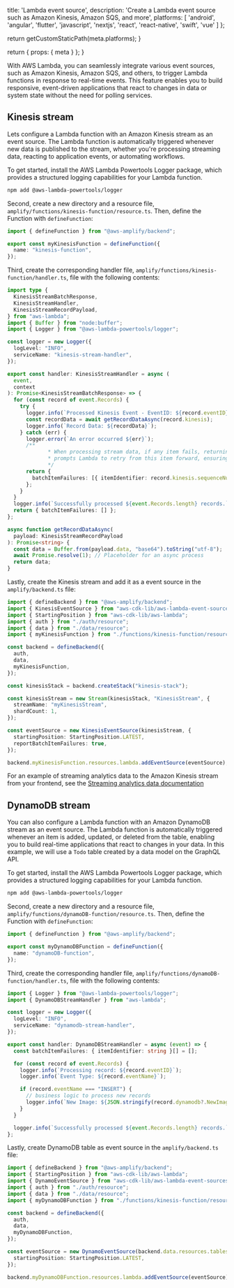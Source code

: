 
  title: 'Lambda event source',
  description:
    'Create a Lambda event source such as Amazon Kinesis, Amazon SQS, and more',
  platforms: [
    'android',
    'angular',
    'flutter',
    'javascript',
    'nextjs',
    'react',
    'react-native',
    'swift',
    'vue'
  ]
};

  return getCustomStaticPath(meta.platforms);
}

  return {
    props: {
      meta
    }
  };
}

With AWS Lambda, you can seamlessly integrate various event sources, such as Amazon Kinesis, Amazon SQS, and others, to trigger Lambda functions in response to real-time events. This feature enables you to build responsive, event-driven applications that react to changes in data or system state without the need for polling services.

## Kinesis stream

Lets configure a Lambda function with an Amazon Kinesis stream as an event source. The Lambda function is automatically triggered whenever new data is published to the stream, whether you're processing streaming data, reacting to application events, or automating workflows.

To get started, install the AWS Lambda Powertools Logger package, which provides a structured logging capabilities for your Lambda function.

```bash title="Terminal" showLineNumbers={false}
npm add @aws-lambda-powertools/logger
```

Second, create a new directory and a resource file, `amplify/functions/kinesis-function/resource.ts`. Then, define the Function with `defineFunction`:

```ts title="amplify/functions/kinesis-function/resource.ts"
import { defineFunction } from "@aws-amplify/backend";

export const myKinesisFunction = defineFunction({
  name: "kinesis-function",
});
```

Third, create the corresponding handler file, `amplify/functions/kinesis-function/handler.ts`, file with the following contents:

```ts title="amplify/functions/kinesis-function/handler.ts"
import type {
  KinesisStreamBatchResponse,
  KinesisStreamHandler,
  KinesisStreamRecordPayload,
} from "aws-lambda";
import { Buffer } from "node:buffer";
import { Logger } from "@aws-lambda-powertools/logger";

const logger = new Logger({
  logLevel: "INFO",
  serviceName: "kinesis-stream-handler",
});

export const handler: KinesisStreamHandler = async (
  event,
  context
): Promise<KinesisStreamBatchResponse> => {
  for (const record of event.Records) {
    try {
      logger.info(`Processed Kinesis Event - EventID: ${record.eventID}`);
      const recordData = await getRecordDataAsync(record.kinesis);
      logger.info(`Record Data: ${recordData}`);
    } catch (err) {
      logger.error(`An error occurred ${err}`);
      /**
			 * When processing stream data, if any item fails, returning the failed item's position immediately
			 * prompts Lambda to retry from this item forward, ensuring continuous processing without skipping data.
			 */
      return {
        batchItemFailures: [{ itemIdentifier: record.kinesis.sequenceNumber }],
      };
    }
  }
  logger.info(`Successfully processed ${event.Records.length} records.`);
  return { batchItemFailures: [] };
};

async function getRecordDataAsync(
  payload: KinesisStreamRecordPayload
): Promise<string> {
  const data = Buffer.from(payload.data, "base64").toString("utf-8");
  await Promise.resolve(1); // Placeholder for an async process
  return data;
}
```

Lastly, create the Kinesis stream and add it as a event source in the `amplify/backend.ts` file:

```ts title="amplify/backend.ts"
import { defineBackend } from "@aws-amplify/backend";
import { KinesisEventSource } from "aws-cdk-lib/aws-lambda-event-sources";
import { StartingPosition } from "aws-cdk-lib/aws-lambda";
import { auth } from "./auth/resource";
import { data } from "./data/resource";
import { myKinesisFunction } from "./functions/kinesis-function/resource";

const backend = defineBackend({
  auth,
  data,
  myKinesisFunction,
});

const kinesisStack = backend.createStack("kinesis-stack");

const kinesisStream = new Stream(kinesisStack, "KinesisStream", {
  streamName: "myKinesisStream",
  shardCount: 1,
});

const eventSource = new KinesisEventSource(kinesisStream, {
  startingPosition: StartingPosition.LATEST,
  reportBatchItemFailures: true,
});

backend.myKinesisFunction.resources.lambda.addEventSource(eventSource);
```

For an example of streaming analytics data to the Amazon Kinesis stream from your frontend, see the [Streaming analytics data documentation](/[platform]/build-a-backend/add-aws-services/analytics/streaming-data/)

## DynamoDB stream

You can also configure a Lambda function with an Amazon DynamoDB stream as an event source. The Lambda function is automatically triggered whenever an item is added, updated, or deleted from the table, enabling you to build real-time applications that react to changes in your data. In this example, we will use a `Todo` table created by a data model on the GraphQL API.

To get started, install the AWS Lambda Powertools Logger package, which provides a structured logging capabilities for your Lambda function.

```bash title="Terminal" showLineNumbers={false}
npm add @aws-lambda-powertools/logger
```

Second, create a new directory and a resource file, `amplify/functions/dynamoDB-function/resource.ts`. Then, define the Function with `defineFunction`:

```ts title="amplify/functions/dynamoDB-function/resource.ts"
import { defineFunction } from "@aws-amplify/backend";

export const myDynamoDBFunction = defineFunction({
  name: "dynamoDB-function",
});
```

Third, create the corresponding handler file, `amplify/functions/dynamoDB-function/handler.ts`, file with the following contents:

```ts title="amplify/functions/dynamoDB-function/resource.ts"
import { Logger } from "@aws-lambda-powertools/logger";
import { DynamoDBStreamHandler } from "aws-lambda";

const logger = new Logger({
  logLevel: "INFO",
  serviceName: "dynamodb-stream-handler",
});

export const handler: DynamoDBStreamHandler = async (event) => {
  const batchItemFailures: { itemIdentifier: string }[] = [];

  for (const record of event.Records) {
    logger.info(`Processing record: ${record.eventID}`);
    logger.info(`Event Type: ${record.eventName}`);

    if (record.eventName === "INSERT") {
      // business logic to process new records
      logger.info(`New Image: ${JSON.stringify(record.dynamodb?.NewImage)}`);
    }
  }

  logger.info(`Successfully processed ${event.Records.length} records.`);
};
```

Lastly, create DynamoDB table as event source in the `amplify/backend.ts` file:

```ts title="amplify/backend.ts"
import { defineBackend } from "@aws-amplify/backend";
import { StartingPosition } from "aws-cdk-lib/aws-lambda";
import { DynamoEventSource } from "aws-cdk-lib/aws-lambda-event-sources";
import { auth } from "./auth/resource";
import { data } from "./data/resource";
import { myDynamoDBFunction } from "./functions/kinesis-function/resource";

const backend = defineBackend({
  auth,
  data,
  myDynamoDBFunction,
});

const eventSource = new DynamoEventSource(backend.data.resources.tables["Todo"], {
  startingPosition: StartingPosition.LATEST,
});

backend.myDynamoDBFunction.resources.lambda.addEventSource(eventSource);
```
